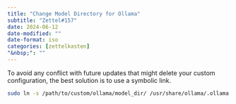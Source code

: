 ```yaml
---
title: "Change Model Directory for Ollama"
subtitle: "Zettel#157"
date: 2024-06-12
date-modified: ""
date-format: iso
categories: [zettelkasten]
"&nbsp;": ""
---
```

To avoid any conflict with future updates that might delete your custom configuration, the best solution is to use a symbolic link.

```bash
sudo ln -s /path/to/custom/ollama/model_dir/ /usr/share/ollama/.ollama
```
